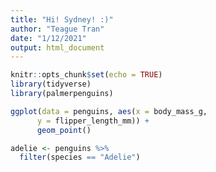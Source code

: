 ```yaml
---
title: "Hi! Sydney! :)"
author: "Teague Tran"
date: "1/12/2021"
output: html_document
---
```


```r
knitr::opts_chunk$set(echo = TRUE)
library(tidyverse)
library(palmerpenguins)
```

```r
ggplot(data = penguins, aes(x = body_mass_g, 
      y = flipper_length_mm)) + 
      geom_point()

```

```r
adelie <- penguins %>% 
  filter(species == "Adelie")
```

